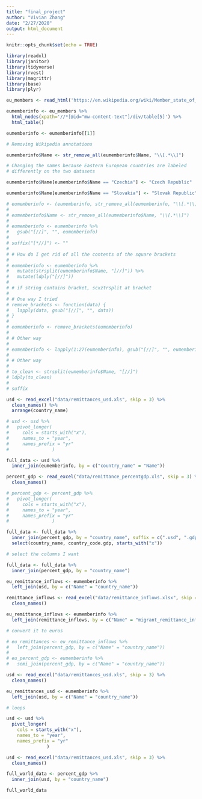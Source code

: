 ```yaml
---
title: "final_project"
author: "Vivian Zhang"
date: "2/27/2020"
output: html_document
---
```


```r
knitr::opts_chunk$set(echo = TRUE)

library(readxl)
library(janitor)
library(tidyverse)
library(rvest)
library(magrittr)
library(base)
library(plyr)

```

```r

eu_members <- read_html('https://en.wikipedia.org/wiki/Member_state_of_the_European_Union', skip = 0)

eumemberinfo <- eu_members %>%
  html_nodes(xpath='//*[@id="mw-content-text"]/div/table[5]') %>%
  html_table() 

eumemberinfo <- eumemberinfo[[1]]

# Removing Wikipedia annotations

eumemberinfo$Name <- str_remove_all(eumemberinfo$Name, "\\[.*\\]")

# Changing the names because Eastern European countries are labeled
# differently on the two datasets

eumemberinfo$Name[eumemberinfo$Name == "Czechia"] <- "Czech Republic"

eumemberinfo$Name[eumemberinfo$Name == "Slovakia"] <- "Slovak Republic"

# eumemberinfo <- (eumemberinfo, str_remove_all(eumemberinfo, "\\[.*\\]"))
# 
# eumemberinfo$Name <- str_remove_all(eumemberinfo$Name, "\\[.*\\]")
# 
# eumemberinfo <- eumemberinfo %>%
#   gsub("[//]", "", eumemberinfo)
# 
# suffix("[*//]") <- ""
# 
# # How do I get rid of all the contents of the square brackets
# 
# eumemberinfo <- eumemberinfo %>%
#   mutate(strsplit(eumemberinfo$Name, "[//]")) %>%
#   mutate(ldply("[//]"))
# 
# # if string contains bracket, scxztrsplit at bracket
# 
# # One way I tried
# remove_brackets <- function(data) {
#   lapply(data, gsub("[//]", "", data))
# }
# 
# eumemberinfo <- remove_brackets(eumemberinfo)
# 
# # Other way
# 
# eumemberinfo <- lapply(1:27(eumemberinfo), gsub("[//]", "", eumemberinfo))
# 
# # Other way
# 
# to_clean <- strsplit(eumemberinfo$Name, "[//]")
# ldply(to_clean)
# 
# suffix

```

```r

usd <- read_excel("data/remittances_usd.xls", skip = 3) %>%
  clean_names() %>% 
  arrange(country_name)

# usd <- usd %>%
#   pivot_longer(
#     cols = starts_with("x"),
#     names_to = "year",
#     names_prefix = "yr"
#                )

full_data <- usd %>%
  inner_join(eumemberinfo, by = c("country_name" = "Name"))

percent_gdp <- read_excel("data/remittance_percentgdp.xls", skip = 3) %>%
  clean_names()

# percent_gdp <- percent_gdp %>%
#   pivot_longer(
#     cols = starts_with("x"),
#     names_to = "year",
#     names_prefix = "yr"
#                )

full_data <- full_data %>%
  inner_join(percent_gdp, by = "country_name", suffix = c(".usd", ".gdp")) %>%
  select(country_name, country_code.gdp, starts_with("x"))

# select the columns I want

full_data <- full_data %>%
  inner_join(percent_gdp, by = "country_name")

eu_remittance_inflows <- eumemberinfo %>%
  left_join(usd, by = c("Name" = "country_name"))

remittance_inflows <- read_excel("data/remittance_inflows.xlsx", skip = 0) %>%
  clean_names()

eu_remittance_inflows <- eumemberinfo %>%
  left_join(remittance_inflows, by = c("Name" = "migrant_remittance_inflows_us_million"))

# convert it to euros

# eu_remittances <- eu_remittance_inflows %>%
#   left_join(percent_gdp, by = c("Name" = "country_name"))
# 
# eu_percent_gdp <- eumemberinfo %>%
#   semi_join(percent_gdp, by = c("Name" = "country_name"))

usd <- read_excel("data/remittances_usd.xls", skip = 3) %>%
  clean_names()

eu_remittances_usd <- eumemberinfo %>%
  left_join(usd, by = c("Name" = "country_name"))

# loops

usd <- usd %>%
  pivot_longer(
    cols = starts_with("x"),
    names_to = "year",
    names_prefix = "yr"
               )

usd <- read_excel("data/remittances_usd.xls", skip = 3) %>%
  clean_names()

full_world_data <- percent_gdp %>%
  inner_join(usd, by = "country_name")

full_world_data
```

```r

```

